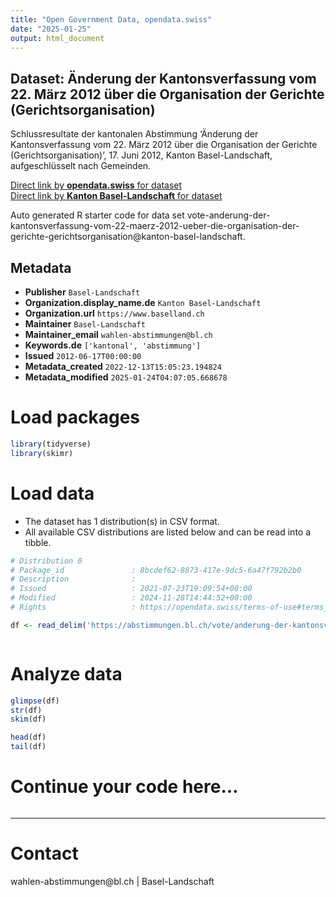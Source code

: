 ```yaml
---
title: "Open Government Data, opendata.swiss"
date: "2025-01-25"
output: html_document
---
```


## Dataset: Änderung der Kantonsverfassung vom 22. März 2012 über die Organisation der Gerichte (Gerichtsorganisation)

Schlussresultate der kantonalen Abstimmung 'Änderung der Kantonsverfassung vom 22. März 2012 über die Organisation der Gerichte (Gerichtsorganisation)', 17. Juni 2012, Kanton Basel-Landschaft, aufgeschlüsselt nach Gemeinden.

[Direct link by **opendata.swiss** for dataset](https://opendata.swiss/de/dataset/anderung-der-kantonsverfassung-vom-22-marz-2012-uber-die-organisation-der-gerichte-gerichtsorga)<br>
[Direct link by **Kanton Basel-Landschaft** for dataset](https://abstimmungen.bl.ch/vote/anderung-der-kantonsverfassung-vom-22-maerz-2012-ueber-die-organisation-der-gerichte-gerichtsorganisation/data)

Auto generated R starter code for data set vote-anderung-der-kantonsverfassung-vom-22-maerz-2012-ueber-die-organisation-der-gerichte-gerichtsorganisation@kanton-basel-landschaft.

## Metadata

- **Publisher** `Basel-Landschaft`
- **Organization.display_name.de** `Kanton Basel-Landschaft`
- **Organization.url** `https://www.baselland.ch`
- **Maintainer** `Basel-Landschaft`
- **Maintainer_email** `wahlen-abstimmungen@bl.ch`
- **Keywords.de** `['kantonal', 'abstimmung']`
- **Issued** `2012-06-17T00:00:00`
- **Metadata_created** `2022-12-13T15:05:23.194824`
- **Metadata_modified** `2025-01-24T04:07:05.668678`


# Load packages

```r

library(tidyverse)
library(skimr)

```

# Load data

-   The dataset has 1 distribution(s) in CSV format.
-   All available CSV distributions are listed below and can be read into a tibble.

```r

# Distribution 0
# Package_id               : 8bcdef62-8873-417e-9dc5-6a47f792b2b0
# Description              : 
# Issued                   : 2021-07-23T19:09:54+00:00
# Modified                 : 2024-11-28T14:44:52+00:00
# Rights                   : https://opendata.swiss/terms-of-use#terms_by

df <- read_delim('https://abstimmungen.bl.ch/vote/anderung-der-kantonsverfassung-vom-22-maerz-2012-ueber-die-organisation-der-gerichte-gerichtsorganisation/data-csv')



```

# Analyze data

```r

glimpse(df)
str(df)
skim(df)

head(df)
tail(df)

```

# Continue your code here...

```r

```

------------------------------------------------------------------------

# Contact

wahlen-abstimmungen@bl.ch | Basel-Landschaft

